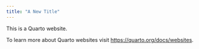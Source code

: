 ```yaml
---
title: "A New Title"
---
```


This is a Quarto website.

To learn more about Quarto websites visit <https://quarto.org/docs/websites>.

